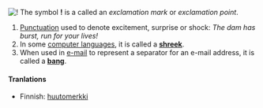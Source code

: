 [[Image:Bang icon 32x32.jpg|!]] The symbol '''!''' is a called an ''exclamation mark'' or ''exclamation point''.  
#[[Punctuation]] used to denote excitement, surprise or shock: ''The dam has burst, run for your lives!''
#In some [[computer language]]s, it is called a '''[[shreek]]'''.  
#When used in [[e-mail]] to represent a separator for an e-mail address, it is called a '''[[bang]]'''.

====Tranlations====

*Finnish: [[huutomerkki]]

{{msg:Punctuation}}